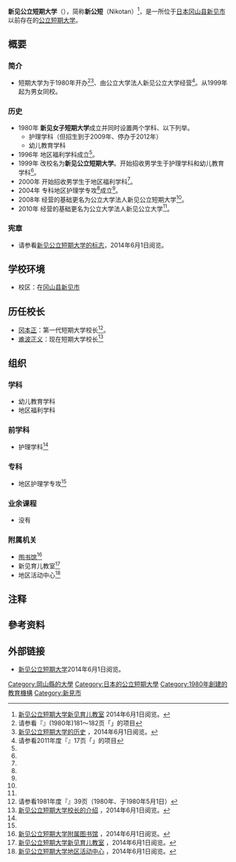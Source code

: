 {{大学(日本)
| 国=日本
| 大学名= 新见公立短期大学
| ふりがな= にいみこうりつたんきだいがく
| 英称= Niimi College
| 画像=Niimi College 01.jpg
| 图像大小=
| 画像説明=新见公立短期大学[[校园|校园]]
| 大学设置年=1980年
| 创立年=1980年
| 学校种別=公立
| 设置者=公立大学法人新见公立大学
| 本部所在地=[[冈山县|冈山县]][[新见市|新见市]]西方1263-2 
| キャンパス={{JPN}}<br />[[冈山县|冈山县]][[新见市|新见市]]
| 学部=现在的[[科系|学科]]<br>　幼儿教育学科<br>　地区福利学科<br>前学科<br>　护理学科<ref group="注" name="护理学科招生">招生到于2009年、停办于2012年</ref>
| 研究科=地区护理学专攻<ref group="注" name="地区护理学专攻招生">招生到于2011年、停办于2012年</ref>
| 大学の略称=新短
| 网站=http://www.niimi-c.ac.jp/index_t.html
}}
{{Portal|大學|Nuvola apps file-manager.png}}
'''新见公立短期大学'''（{{jpn|j=新見公立短期大学|hg=にいみこうりつたんきだいがく|rm=Niimi Kōritsu Tanki Daigaku|f=t}}），简称'''新公短'''（Nikotan）<ref name="简称">[http://blog.niimi-college.jp/~kosodate/cms/html/にいみ子育てカレッジとは？-1/ 新见公立短期大学新见育儿教室] {{Wayback|url=http://blog.niimi-college.jp/~kosodate/cms/html/ |date=20140602213311 }}{{ja}}2014年6月1日阅览。</ref>，是一所位于[[日本|日本]][[冈山县|冈山县]][[新见市|新见市]]以前存在的[[公立大學|公立]][[短期大学|短期大学]]。
== 概要 ==
=== 简介 ===
* 短期大学为于1980年开办<ref name="全国公立短期大学协会三十年志">请参看『{{lang|ja|全国公立短期大学協会三十年誌}}』(1980年)181～182页「{{lang|ja|新見女子短期大学}}」的项目{{ja}}</ref><ref name="短期大学的历史">[http://www.niimi-c.ac.jp/gaiyo/history.html 新见公立短期大学的历史] {{Wayback|url=http://www.niimi-c.ac.jp/gaiyo/history.html |date=20140602201035 }}{{ja}}，2014年6月1日阅览。</ref>、由公立大学法人新见公立大学经营<ref name="全国短期大学高等専门学校一覧2011">请参看2011年度『{{tsl|ja|全国短期大学高等専門学校一覧|}}』17页「{{lang|ja|新見公立短期大学}}」的项目{{ja}}</ref>。从1999年起为男女同校。<!--「**」「**」「**」为学园训<ref name="学园训">[http://www.** **短期大学的学园训]{{ja}}20**年*月*日阅览。</ref>。-->
=== 历史 ===
* 1980年 '''新见女子短期大学'''成立并同时设置两个学科、以下列举。
** 护理学科（但招生到于2009年、停办于2012年）
** 幼儿教育学科
* 1996年 地区福利学科成立<ref name="短期大学的历史"/>。
* 1999年 改校名为'''新见公立短期大学'''。开始招收男学生于护理学科和幼儿教育学科<ref name="短期大学的历史"/>。
* 2000年 开始招收男学生于地区福利学科<ref name="短期大学的历史"/>。
* 2004年 专科地区护理学专攻<ref group="注" name="地区护理学专攻招生"/>成立<ref name="短期大学的历史"/>。
* 2008年 经营的基础更名为公立大学法人新见公立短期大学<ref name="短期大学的历史"/>。
* 2010年 经营的基础更名为公立大学法人新见公立大学<ref name="短期大学的历史"/>。
=== 宪章 ===
* 请参看[https://web.archive.org/web/20140429194039/http://www.niimi-c.ac.jp/ 新见公立短期大学的标志]{{ja}}，2014年6月1日阅览。
<!--=== 教育与研究===
**-->
== 学校环境==
* 校区：在[[冈山县|冈山县]][[新见市|新见市]]
== 历任校长 ==
* [[冈本正|冈本正]]：第一代短期大学校长<ref name="全国学校総覧1981">请参看1981年度『{{tsl|ja|全国学校総覧|}}』39页（1980年、于1980年5月1日）{{ja}}</ref>。
* [[难波正义|难波正义]]：现在短期大学校长<ref name="短期大学校长">[http://www.niimi-c.ac.jp/gaiyo/message.html 新见公立短期大学校长的介绍] {{Wayback|url=http://www.niimi-c.ac.jp/gaiyo/message.html |date=20140602200640 }}{{ja}}，2014年6月1日阅览。</ref>
<!--== 著名人和有关人员 ==
* [[**|**]]：-->
== 组织 ==
=== 学科 ===
* 幼儿教育学科
* 地区福利学科
=== 前学科 ===
* 护理学科<ref group="注" name="护理学科招生"/>
=== 专科 ===
* 地区护理学专攻<ref group="注" name="地区护理学专攻招生"/>
=== 业余课程 ===
* 没有
<!--=== 附属学校 ===
* 
-->
=== 附属机关 ===
* [[图书馆|图书馆]]<ref name="图书馆">[http://www.lib.niimi-c.ac.jp/Library/index.aspx 新见公立短期大学附属图书馆] {{Wayback|url=http://www.lib.niimi-c.ac.jp/Library/index.aspx |date=20140120083953 }}{{ja}}，2014年6月1日阅览。</ref>
* 新见育儿教室<ref name="新见育儿教室">[http://blog.niimi-college.jp/~kosodate/cms/html/ 新见公立短期大学新见育儿教室] {{Wayback|url=http://blog.niimi-college.jp/~kosodate/cms/html/ |date=20140602213311 }}{{ja}}，2014年6月1日阅览。</ref>
* 地区活动中心<ref>[http://www.niimi-c.ac.jp/shien/ 新见公立短期大学地区活动中心] {{Wayback|url=http://www.niimi-c.ac.jp/shien/ |date=20140602201012 }}{{ja}}，2014年6月1日阅览。</ref>
<!--== 知名校友 ==
* -->
== 注释 ==
{{reflist|group="注"}}
== 參考资料 ==
{{reflist}}
== 外部链接 ==
{{commons category|Niimi College}}
* [https://web.archive.org/web/20120415182540/http://www.niimi-c.ac.jp/index_t.html 新见公立短期大学]{{ja}}2014年6月1日阅览。

[[Category:岡山縣的大學|Category:岡山縣的大學]]
[[Category:日本的公立短期大學|Category:日本的公立短期大學]]
[[Category:1980年創建的教育機構|Category:1980年創建的教育機構]]
[[Category:新見市|Category:新見市]]
{{日本公立短期大學}}